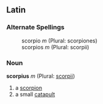 ==Latin==
===Alternate Spellings===
:scorpio ''m'' (Plural: scorpiones)
:scorpios ''m'' (Plural: scorpii)
===Noun===
'''scorpius''' ''m'' (Plural: [[scorpii]])

#a [[scorpion]]
#a small [[catapult]]